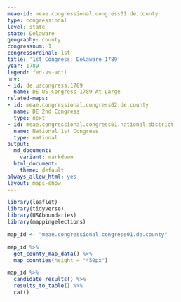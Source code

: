 ```yaml
---
meae-id: meae.congressional.congress01.de.county
type: congressional
level: state
state: Delaware
geography: county
congressnum: 1
congressordinal: 1st
title: '1st Congress: Delaware 1789'
year: 1789
legend: fed-vs-anti
nnv:
- id: de.uscongress.1789
  name: DE US Congress 1789 At Large
related-maps:
- id: meae.congressional.congress02.de.county
  name: DE 2nd Congress
  type: next
- id: meae.congressional.congress01.national.district
  name: National 1st Congress
  type: national
output:
  md_document:
    variant: markdown
  html_document:
    theme: default
always_allow_html: yes
layout: maps-show
---
```


```r
library(leaflet)
library(tidyverse)
library(USAboundaries)
library(mappingelections)

map_id <- "meae.congressional.congress01.de.county"
```

<div class="map">

```r
map_id %>%
  get_county_map_data() %>%
  map_counties(height = "450px")
```

</div>

<div class="results-table">

```r
map_id %>%
  candidate_results() %>% 
  results_to_table() %>% 
  cat()
```

</div>
